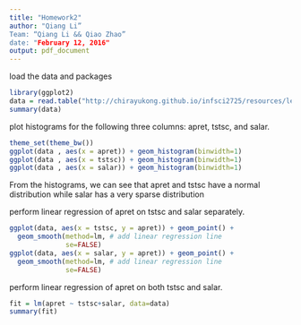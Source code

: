 ```yaml
---
title: "Homework2"
author: "Qiang Li”
Team: “Qiang Li && Qiao Zhao”
date: "February 12, 2016"
output: pdf_document
---
```

load the data and packages

```r
library(ggplot2)
data = read.table("http://chirayukong.github.io/infsci2725/resources/lecture4/Retention.txt", header = T)
summary(data)
```


plot histograms for the following three columns: apret, tstsc, and salar.
```r
theme_set(theme_bw())
ggplot(data , aes(x = apret)) + geom_histogram(binwidth=1)
ggplot(data , aes(x = tstsc)) + geom_histogram(binwidth=1) 
ggplot(data , aes(x = salar)) + geom_histogram(binwidth=1) 
```
From the histograms, we can see that apret and tstsc have a normal distribution while salar has a very sparse distribution


perform linear regression of apret on tstsc and salar separately.
```r

ggplot(data, aes(x = tstsc, y = apret)) + geom_point() + 
  geom_smooth(method=lm, # add linear regression line
              se=FALSE)
ggplot(data, aes(x = salar, y = apret)) + geom_point() + 
  geom_smooth(method=lm, # add linear regression line
              se=FALSE)
```

perform linear regression of apret on both tstsc and salar.
```r
fit = lm(apret ~ tstsc+salar, data=data)
summary(fit)
```

